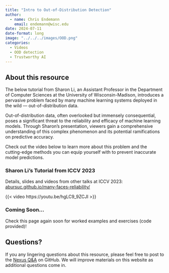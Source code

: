 ```yaml
---
title: "Intro to Out-of-Distribution Detection"
author: 
  - name: Chris Endemann
    email: endemann@wisc.edu
date: 2024-07-11
date-format: long
image: "../../../images/OOD.png"
categories:
  - Videos
  - OOD detection
  - Trustworthy AI
---
```

## About this resource
The below tutorial from Sharon Li, an Assistant Professor in the Department of Computer Sciences at the University of Wisconsin-Madison, introduces a pervasive problem faced by many machine learning systems deployed in the wild — out-of-distribution data.

Out-of-distribution data, often overlooked but immensely consequential, poses a significant threat to the reliability and efficacy of machine learning models. Through Sharon's presentation, viewers gain a comprehensive understanding of this complex phenomenon and its potential ramifications on predictive accuracy.

Check out the video below to learn more about this problem and the cutting-edge methods you can equip yourself with to prevent inaccurate model predictions. 

### Sharon Li's Tutorial from ICCV 2023
Details, slides and videos from other talks at ICCV 2023: [abursuc.github.io/many-faces-reliability/](https://abursuc.github.io/many-faces-reliability/)

{{< video https://youtu.be/hgLC9_9ZCJI >}}

### Coming Soon...
Check this page again soon for worked examples and exercises (code provided)! 

## Questions?
If you any lingering questions about this resource, please feel free to post to the [Nexus Q&A](https://github.com/UW-Madison-DataScience/ML-X-Nexus/discussions/categories/q-a) on GitHub. We will improve materials on this website as additional questions come in.
